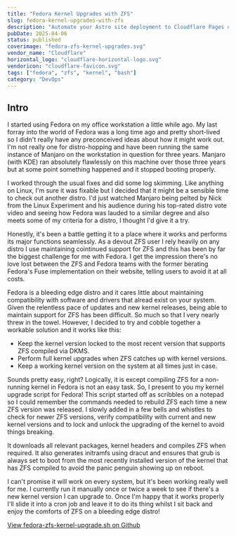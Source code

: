 ```yaml
---
title: "Fedora Kernel Upgrades with ZFS"
slug: fedora-kernel-upgrades-with-zfs
description: "Automate your Astro site deployment to Cloudflare Pages using Git workflow automation"
pubDate: 2025-04-06
status: published
coverimage: "fedora-zfs-kernel-upgrades.svg"
vendor_name: "Cloudflare"
horizontal_logo: "cloudflare-horizontal-logo.svg"
vendoricon: "cloudflare-favicon.svg"
tags: ["fedora", "zfs", "kernel", "bash"]
category: "DevOps"
---
```


## Intro

I started using Fedora on my office workstation a little while ago. My last forray into the world of Fedora was a long time ago and pretty short-lived so I didn't really have any preconceived ideas about how it might work out. I'm not really one for distro-hopping and have been running the same instance of Manjaro on the workstation in question for three years. Manjaro (with KDE) ran absolutely flawlessly on this machine over those three years but at some point something happened and it stopped booting properly.

I worked through the usual fixes and did some log skimming. Like anything on Linux, I'm sure it was fixable but I decided that it might be a sensible time to check out another distro. I'd just watched Manjaro being pelted by Nick from the Linux Experiment and his audience during his top-rated distro vote video and seeing how Fedora was lauded to a similar degree and also meets some of my criteria for a distro, I thought I'd give it a try.

Honestly, it's been a battle getting it to a place where it works and performs its major functions seamlessly. As a devout ZFS user I rely heavily on any distro I use maintaining cointinued support for ZFS and this has been by far the biggest challenge for me with Fedora. I get the impression there's no love lost between the ZFS and Fedora teams with the former berating Fedora's Fuse implementation on their website, telling users to avoid it at all costs.

Fedora is a bleeding edge distro and it cares little about maintaining compatibility with software and drivers that alread exist on your system. Given the relentless pace of updates and new kernel releases, being able to maintain support for ZFS has been difficult. So much so that I very nearly threw in the towel. However, I decided to try and cobble together a workable solution and it works like this:
- Keep the kernel version locked to the most recent version that supports ZFS compiled via DKMS.
- Perform full kernel upgrades when ZFS catches up with kernel versions.
- Keep a working kernel version on the system at all times just in case.

Sounds pretty easy, right? Logically, it is except compiling ZFS for a non-running kernel in Fedora is not an easy task. So, I present to you my kernel upgrade script for Fedora! This script started off as scribbles on a notepad so I could remember the commands needed to rebuild ZFS each time a new ZFS version was released. I slowly added in a few bells and whistles to check for newer ZFS versions, verify compatibility with current and new kernel versions and to lock and unlock the upgrading of the kernel to avoid things breaking.

It downloads all relevant packages, kernel headers and compiles ZFS when required. It also generates initramfs using dracut and ensures that grub is always set to boot from the most recently installed version of the kernel that has ZFS compiled to avoid the panic penguin showing up on reboot.

I can't promise it will work on every system, but it's been working really well for me. I currently run it manually once or twice a week to see if there's a new kernel version I can upgrade to. Once I'm happy that it works properly I'll slide it into a cron job and leave it to do its thing whilst I sit back and enjoy the comforts of ZFS on a bleeding edge distro!

<div class="inline-flex items-center gap-2 hover:scale-105 transition-transform origin-center text-gray-800 dark:text-gray-200">
  <GithubIcon class="w-6 h-6" />
  <a class="inline-block" href="https://github.com/sigreer/bishbash/blob/main/ztools/fedora-zfs-kernel-upgrade.sh">View fedora-zfs-kernel-upgrade.sh on Github</a>
</div>